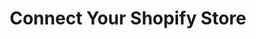 ---
description: "Connecting your Shopify store to the platform to enable conversion and sales tracking."
title: "Connect Your Shopify Store"
---